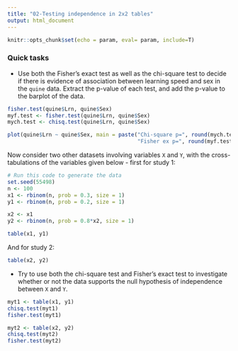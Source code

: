 ```yaml
---
title: "02-Testing independence in 2x2 tables"
output: html_document
---
```


```r
knitr::opts_chunk$set(echo = param, eval= param, include=T)
```


### Quick tasks

- Use both the Fisher's exact test as well as the chi-square test to decide if there is evidence of association between learning speed and sex in the `quine` data. Extract the p-value of each test, and add the p-value to the barplot of the data.

```r
fisher.test(quine$Lrn, quine$Sex)
myf.test <- fisher.test(quine$Lrn, quine$Sex)
mych.test <- chisq.test(quine$Lrn, quine$Sex)
```


```r
plot(quine$Lrn ~ quine$Sex, main = paste("Chi-square p=", round(mych.test$p.value, 2), 
                                         "Fisher ex p=", round(myf.test$p.value, 2)))

```


Now consider two other datasets involving variables `X` and `Y`, with the cross-tabulations of the variables given below - first for study 1:

```r
# Run this code to generate the data
set.seed(55498)
n <- 100
x1 <- rbinom(n, prob = 0.3, size = 1)
y1 <- rbinom(n, prob = 0.2, size = 1)

x2 <- x1
y2 <- rbinom(n, prob = 0.8*x2, size = 1)
```

```r
table(x1, y1)
```

And for study 2:

```r
table(x2, y2)
```

- Try to use both the chi-square test and Fisher's exact test to investigate whether or not the data supports the null hypothesis of independence between `X` and `Y`.

```r
myt1 <- table(x1, y1)
chisq.test(myt1)
fisher.test(myt1)

myt2 <- table(x2, y2)
chisq.test(myt2)
fisher.test(myt2)
```
